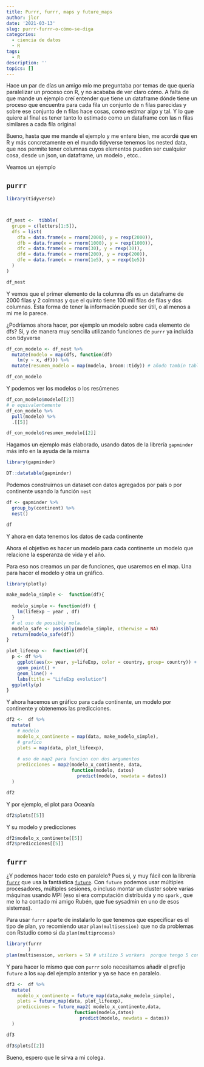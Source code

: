 ```yaml
---
title: Purrr, furrr, maps y future_maps
author: jlcr
date: '2021-03-13'
slug: purrr-furrr-o-cómo-se-diga
categories:
  - ciencia de datos
  - R
tags:
  - R
description: ''
topics: []
---
```


Hace un par de días un amigo mío me preguntaba por temas de que quería paralelizar un proceso con R, y no acababa de ver claro cómo. A falta de que mande un ejemplo creí entender que tiene un dataframe dónde tiene un proceso que encuentra para cada fila un conjunto de n filas parecidas y sobre ese conjunto de n filas hace cosas, como estimar algo y tal. Y lo que quiere al final es tener tanto lo estimado como un dataframe con las n filas similares a cada fila original

Bueno, hasta que me mande el ejemplo y me entere bien, me acordé que en R y más concretamente en el mundo tidyverse tenemos los nested data, que nos permite tener columnas cuyos elementos pueden ser cualquier cosa, desde un json, un dataframe, un modelo , etcc.. 

Veamos un ejemplo

## `purrr`

```r
library(tidyverse)



df_nest <-  tibble(
  grupo = c(letters[1:5]),
  dfs = list(
    dfa = data.frame(x = rnorm(2000), y = rexp(2000)),
    dfb = data.frame(x = rnorm(1000), y = rexp(1000)),
    dfc = data.frame(x = rnorm(30), y = rexp(30)),
    dfd = data.frame(x = rnorm(200), y = rexp(200)),
    dfe = data.frame(x = rnorm(1e5), y = rexp(1e5))
  )
)

df_nest

```

Y vemos que el primer elemento de la columna dfs es un dataframe de 2000 filas y 2 colmnas y que el quinto tiene 100 mil filas de filas y dos columnas. Esta forma de tener la información puede ser útil, o al menos a mi me lo parece. 

¿Podríamos ahora hacer, por ejemplo un modelo sobre cada elemento de dfs? Si, y de manera muy sencilla utilizando funciones de `purrr` ya incluida con tidyverse

```r
df_con_modelo <- df_nest %>%
  mutate(modelo = map(dfs, function(df)
    lm(y ~ x, df))) %>% 
  mutate(resumen_modelo = map(modelo, broom::tidy)) # añodo tambin tabla resumen

df_con_modelo
```

Y podemos ver los modelos o los resúmenes

```r
df_con_modelo$modelo[[2]]
# o equivalentemente
df_con_modelo %>% 
  pull(modelo) %>% 
  .[[5]]
```

```r
df_con_modelo$resumen_modelo[[2]]
```

Hagamos un ejemplo más elaborado, usando datos de la librería `gapminder` más info en la ayuda de la misma

```r
library(gapminder)

DT::datatable(gapminder)

```

Podemos construirnos un dataset con datos agregados por país o por continente usando la función `nest`

```r
df <- gapminder %>%
  group_by(continent) %>%
  nest()

df
```

Y ahora en data tenemos los datos de cada continente


Ahora el objetivo es hacer un modelo para cada continente un modelo que relacione la esperanza de vida y el año. 

Para eso nos creamos un par de funciones, que usaremos en el map. Una para hacer el modelo y otra un gráfico.

```r
library(plotly)

make_modelo_simple <-  function(df){
  
  modelo_simple <- function(df) {
    lm(lifeExp ~ year , df)
  }
  # el uso de possibly mola. 
  modelo_safe <- possibly(modelo_simple, otherwise = NA) 
  return(modelo_safe(df))
}

plot_lifeexp <-  function(df){
  p <- df %>% 
    ggplot(aes(x= year, y=lifeExp, color = country, group= country)) + 
    geom_point() +
    geom_line() +
    labs(title = "LifeExp evolution")
  ggplotly(p)
}

```

Y ahora  hacemos un gráfico para cada continente, un modelo por continente y obtenemos las predicciones.


```r
df2 <-  df %>%
  mutate(
    # modelo
    modelo_x_continente = map(data, make_modelo_simple),
    # grafico
    plots = map(data, plot_lifeexp),
    
    # uso de map2 para funcion con dos argumentos
    predicciones = map2(modelo_x_continente, data,
                        function(modelo, datos)
                          predict(modelo, newdata = datos))
  )

df2
```


Y por ejemplo, el plot para Oceanía

```r
df2$plots[[5]]
```


Y su modelo y predicciones

```r
df2$modelo_x_continente[[5]]
df2$predicciones[[5]]
```
## `furrr` 

¿Y podemos hacer todo esto en paralelo? Pues si, y muy fácil con la librería [`furrr`](https://github.com/DavisVaughan/furrr) que usa la fantástica [`future`](https://github.com/HenrikBengtsson). Con `future` podemos usar múltiples procesadores, múltiples sesiones, o incluso montar un cluster sobre varias máquinas usando MPI (eso si era computación distribuida y no `spark` , que me lo ha contado mi amigo Rubén, que fue sysadmin en uno de esos sistemas).

Para usar `furrr` aparte de instalarlo lo que tenemos que especificar es el tipo de plan, yo recomiendo usar `plan(multisession)` que no da problemas con Rstudio como si da `plan(multiprocess)`

```r
library(furrr
        )
plan(multisession, workers = 5) # utilizo 5 workers  porque tengo 5 contintentes

```

Y para hacer lo mismo que con `purrr` solo necesitamos añadir el prefijo `future` a los `map` del ejemplo anterior y ya se hace en paralelo.

```r
df3 <-  df %>% 
  mutate(
    modelo_x_continente = future_map(data,make_modelo_simple),
    plots = future_map(data, plot_lifeexp), 
    predicciones = future_map2( modelo_x_continente,data,
                         function(modelo,datos)
                           predict(modelo, newdata = datos))
  )

df3
```


```r
df3$plots[[2]]
```


Bueno, espero que le sirva a mi colega. 


